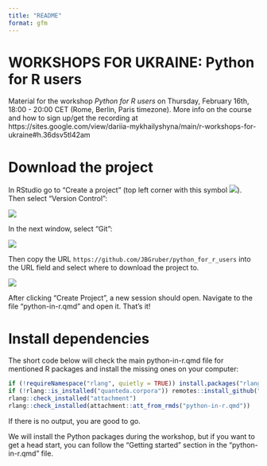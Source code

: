 ```yaml
---
title: "README"
format: gfm
---
```


# WORKSHOPS FOR UKRAINE: Python for R users

Material for the workshop *Python for R users* on Thursday, February 16th, 18:00 - 20:00 CET (Rome, Berlin, Paris timezone).
More info on the course and how to sign up/get the recording at https://sites.google.com/view/dariia-mykhailyshyna/main/r-workshops-for-ukraine#h.36dsv5tl42am

# Download the project

In RStudio go to "Create a project" (top left corner with this symbol ![](media/new_project.png)).
Then select "Version Control":

![](media/wizard.png)

In the next window, select "Git":

![](media/wizard-2.png)

Then copy the URL `https://github.com/JBGruber/python_for_r_users` into the URL field and select where to download the project to.

![](media/wizard-3.png)

After clicking "Create Project", a new session should open.
Navigate to the file "python-in-r.qmd" and open it.
That's it!

# Install dependencies

The short code below will check the main python-in-r.qmd file for mentioned R packages and install the missing ones on your computer:

```r
if (!requireNamespace("rlang", quietly = TRUE)) install.packages("rlang", dependencies = TRUE)
if (!rlang::is_installed("quanteda.corpora")) remotes::install_github("quanteda/quanteda.corpora")
rlang::check_installed("attachment")
rlang::check_installed(attachment::att_from_rmds("python-in-r.qmd"))
```

If there is no output, you are good to go.

We will install the Python packages during the workshop, but if you want to get a head start, you can follow the "Getting started" section in the "python-in-r.qmd" file. 

